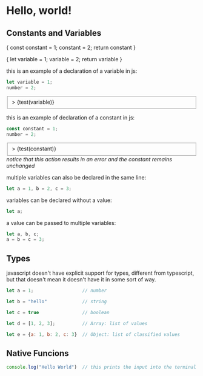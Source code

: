# Hello, world!

## Constants and Variables


{
    const constant = 1;
    constant = 2;
    return constant
}

{
    let variable = 1;
    variable = 2;
    return variable
}

this is an example of a declaration of a variable in js:
```javascript
let variable = 1;
number = 2;
```
<fieldset>> {test(variable)}</fieldset>

this is an example of declaration of a constant in js:
```javascript
const constant = 1;
number = 2;
```
<fieldset>> {test(constant)}</fieldset>
<i>notice that this action results in an error and the constant remains unchanged</i>

multiple variables can also be declared in the same line:
```javascript
let a = 1, b = 2, c = 3;
```

variables can be declared without a value:
```javascript
let a;
```

a value can be passed to multiple variables:
```javascript
let a, b, c;
a = b = c = 3;
```

## Types

javascript doesn't have explicit support for types, different from typescript, but that doesn't mean it doesn't have it in some sort of way.

```javascript
let a = 1;                  // number

let b = "hello"             // string

let c = true                // boolean

let d = [1, 2, 3];          // Array: list of values

let e = {a: 1, b: 2, c: 3}  // Object: list of classified values
```

## Native Funcions

```javascript
console.log("Hello World")  // this prints the input into the terminal
```
